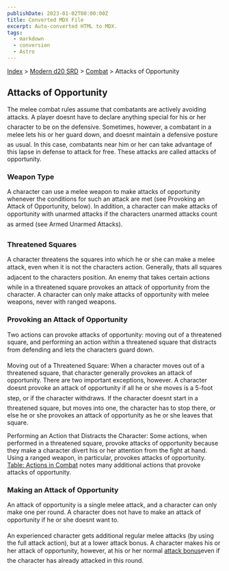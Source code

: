 ```yaml
---
publishDate: 2023-01-02T00:00:00Z
title: Converted MDX File
excerpt: Auto-converted HTML to MDX.
tags:
  - markdown
  - conversion
  - Astro
---
```






[Index](-index) > [Modern d20 SRD](modern-d20-srd-index) > [Combat](modern-d20-srd-combat-index) > Attacks of Opportunity




## Attacks of Opportunity


The melee combat rules assume that combatants are actively avoiding attacks. A player doesnt have to declare anything special for his or her character to be on the defensive. Sometimes, however, a combatant in a melee lets his or her guard down, and doesnt maintain a defensive posture as usual. In this case, combatants near him or her can take advantage of this lapse in defense to attack for free. These attacks are called attacks of opportunity.


### Weapon Type


A character can use a melee weapon to make attacks of opportunity whenever the conditions for such an attack are met (see Provoking an Attack of Opportunity, below). In addition, a character can make attacks of opportunity with unarmed attacks if the characters unarmed attacks count as armed (see Armed Unarmed Attacks).


### Threatened Squares


A character threatens the squares into which he or she can make a melee attack, even when it is not the characters action. Generally, thats all squares adjacent to the characters position. An enemy that takes certain actions while in a threatened square provokes an attack of opportunity from the character. A character can only make attacks of opportunity with melee weapons, never with ranged weapons.


### Provoking an Attack of Opportunity


Two actions can provoke attacks of opportunity: moving out of a threatened square, and performing an action within a threatened square that distracts from defending and lets the characters guard down.


Moving out of a Threatened Square: When a character moves out of a threatened square, that character generally provokes an attack of opportunity. There are two important exceptions, however. A character doesnt provoke an attack of opportunity if all he or she moves is a 5-foot step, or if the character withdraws.
If the character doesnt start in a threatened square, but moves into one, the character has to stop there, or else he or she provokes an attack of opportunity as he or she leaves that square.


Performing an Action that Distracts the Character: Some actions, when performed in a threatened square, provoke attacks of opportunity because they make a character divert his or her attention from the fight at hand. Using a ranged weapon, in particular, provokes attacks of opportunity. [Table:
  Actions in Combat](modern-d20-srd-combat-actions-in-combat) notes many additional actions that provoke attacks of opportunity.


### Making an Attack of Opportunity


An attack of opportunity is a single melee attack, and a character can only make one per round. A character does not have to make an attack of opportunity if he or she doesnt want to.


An experienced character gets additional regular melee attacks (by using the full attack action), but at a lower attack bonus. A character makes his or her attack of opportunity, however, at his or her normal [attack
  bonus](modern-d20-srd-combat-attack-bonus)even if the character has already attacked in this round.



